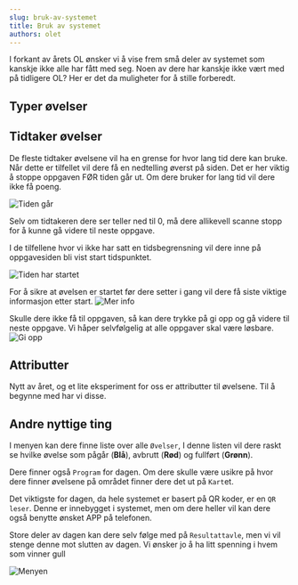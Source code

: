 ```yaml
---
slug: bruk-av-systemet
title: Bruk av systemet
authors: olet
---
```



I forkant av årets OL ønsker vi å vise frem små deler av systemet som kanskje ikke alle har fått med seg. 
Noen av dere har kanskje ikke vært med på tidligere OL? Her er det da muligheter for å stille forberedt.

## Typer øvelser

<ExerciseTypeList  />

## Tidtaker øvelser

De fleste tidtaker øvelsene vil ha en grense for hvor lang tid dere kan bruke. Når dette er tilfellet vil dere få en nedtelling øverst på siden. 
Det er her viktig å stoppe oppgaven FØR tiden går ut. Om dere bruker for lang tid vil dere ikke få poeng.

![Tiden går](@site/static/img/time-is-running.png)

Selv om tidtakeren dere ser teller ned til 0, må dere allikevell scanne stopp for å kunne gå videre til neste oppgave.


I de tilfellene hvor vi ikke har satt en tidsbegrensning vil dere inne på oppgavesiden bli vist start tidspunktet. 

![Tiden har startet](@site/static/img/time-has-started.png)

For å sikre at øvelsen er startet før dere setter i gang vil dere få siste viktige informasjon etter start. 
![Mer info](@site/static/img/move-info.png)

Skulle dere ikke få til oppgaven, så kan dere trykke på gi opp og gå videre til neste oppgave. Vi håper selvfølgelig at alle oppgaver skal være løsbare. 
![Gi opp](@site/static/img/giv-up.png)

## Attributter

Nytt av året, og et lite eksperiment for oss er attributter til øvelsene. Til å begynne med har vi disse. 

<AttributeList />

## Andre nyttige ting

I menyen kan dere finne liste over alle `Øvelser`, I denne listen vil dere raskt se hvilke øvelse som pågår (**Blå**), avbrutt (**Rød**) og fullført (**Grønn**). 

Dere finner også `Program` for dagen. Om dere skulle være usikre på hvor dere finner øvelsene på området finner dere det ut på `Kart`et. 

Det viktigste for dagen, da hele systemet er basert på QR koder, er en `QR leser`. Denne er innebygget i systemet, men om dere heller vil kan dere også benytte ønsket APP på telefonen.


Store deler av dagen kan dere selv følge med på `Resultattavle`, men vi vil stenge denne mot slutten av dagen. Vi ønsker jo å ha litt spenning i hvem som vinner gull



![Menyen](@site/static/img/menu.png)


